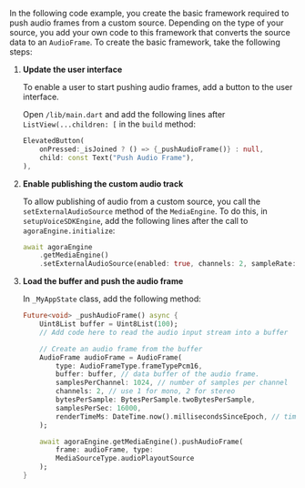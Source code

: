 <PlatformWrapper platform="flutter">

In the following code example, you create the basic framework required to push audio frames from a custom source. Depending on the type of your source, you add your own code to this framework that converts the source data to an `AudioFrame`. To create the basic framework, take the following steps:

1. **Update the user interface**

    To enable a user to start pushing audio frames, add a button to the user interface.

    Open `/lib/main.dart` and add the following lines after `ListView(...children: [` in the `build` method:

    ```dart
    ElevatedButton(
        onPressed:_isJoined ? () => {_pushAudioFrame()} : null,
        child: const Text("Push Audio Frame"),
    ),
    ```

1. **Enable publishing the custom audio track**

     To allow publishing of audio from a custom source, you call the `setExternalAudioSource` method of the `MediaEngine`. To do this, in `setupVoiceSDKEngine`, add the following lines after the call to `agoraEngine.initialize`:

    ```dart
    await agoraEngine
        .getMediaEngine()
        .setExternalAudioSource(enabled: true, channels: 2, sampleRate: 44100);
    ```

1. **Load the buffer and push the audio frame**

    In `_MyAppState` class, add the following method:

    ```dart
    Future<void> _pushAudioFrame() async {
        Uint8List buffer = Uint8List(100);
        // Add code here to read the audio input stream into a buffer

        // Create an audio frame from the buffer
        AudioFrame audioFrame = AudioFrame(
            type: AudioFrameType.frameTypePcm16,
            buffer: buffer, // data buffer of the audio frame.
            samplesPerChannel: 1024, // number of samples per channel
            channels: 2, // use 1 for mono, 2 for stereo
            bytesPerSample: BytesPerSample.twoBytesPerSample,
            samplesPerSec: 16000,
            renderTimeMs: DateTime.now().millisecondsSinceEpoch, // time stamp
        );

        await agoraEngine.getMediaEngine().pushAudioFrame(
            frame: audioFrame, type:
            MediaSourceType.audioPlayoutSource
        );
    }
    ```



</PlatformWrapper>
